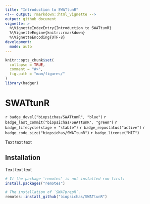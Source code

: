 ```yaml
---
title: "Introduction to SWATtunR"
<!-- output: rmarkdown::html_vignette -->
output: github_document
vignette: >
  %\VignetteIndexEntry{Introduction to SWATtunR}
  %\VignetteEngine{knitr::rmarkdown}
  %\VignetteEncoding{UTF-8}
development:
  mode: auto
---
```


```r
knitr::opts_chunk$set(
  collapse = TRUE,
  comment = "#>",
  fig.path = "man/figures/"
)
library(badger)
```

# SWATtunR

`r badge_devel("biopsichas/SWATtunR", "blue")`
`r badge_last_commit("biopsichas/SWATtunR", "green")`
`r badge_lifecycle(stage = "stable")`
`r badge_repostatus("active")`
`r badge_code_size("biopsichas/SWATtunR")`
`r badge_license("MIT")`

Text text text

## Installation

Text text text

``` r
# If the package 'remotes' is not installed run first:
install.packages("remotes")

# The installation of `SWATprepR`.
remotes::install_github("biopsichas/SWATtunR")
```
